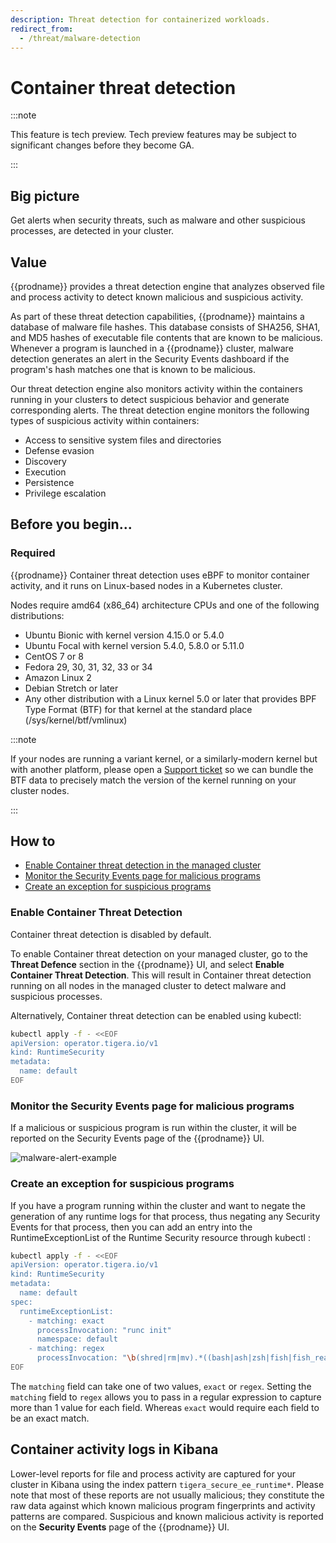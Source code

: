 ```yaml
---
description: Threat detection for containerized workloads.
redirect_from:
  - /threat/malware-detection
---
```


# Container threat detection

:::note

This feature is tech preview. Tech preview features may be subject to significant changes before they become GA.

:::

## Big picture

Get alerts when security threats, such as malware and other suspicious processes, are detected in your cluster.

## Value

{{prodname}} provides a threat detection engine that analyzes observed file and process activity to detect known malicious and suspicious activity.

As part of these threat detection capabilities, {{prodname}} maintains a database of malware file
hashes. This database consists of SHA256, SHA1, and MD5 hashes of executable file contents that are
known to be malicious. Whenever a program is launched in a {{prodname}} cluster, malware
detection generates an alert in the Security Events dashboard if the program's hash matches one that is known
to be malicious.

Our threat detection engine also monitors activity within the containers running in your clusters to detect suspicious behavior and generate corresponding alerts. The threat detection engine monitors the following types of suspicious activity within containers:

- Access to sensitive system files and directories
- Defense evasion
- Discovery
- Execution
- Persistence
- Privilege escalation

## Before you begin...

### Required

{{prodname}} Container threat detection uses eBPF to monitor container activity, and it runs on Linux-based
nodes in a Kubernetes cluster.

Nodes require amd64 (x86_64) architecture CPUs and one of the following distributions:

- Ubuntu Bionic with kernel version 4.15.0 or 5.4.0
- Ubuntu Focal with kernel version 5.4.0, 5.8.0 or 5.11.0
- CentOS 7 or 8
- Fedora 29, 30, 31, 32, 33 or 34
- Amazon Linux 2
- Debian Stretch or later
- Any other distribution with a Linux kernel 5.0 or later that provides BPF Type Format (BTF) for that kernel at the standard place (/sys/kernel/btf/vmlinux)

:::note

If your nodes are running a variant kernel, or a similarly-modern kernel but with another platform,
please open a [Support ticket](https://support.tigera.io/)
so we can bundle the BTF data to precisely match the version of the kernel running on your cluster nodes.

:::

## How to

- [Enable Container threat detection in the managed cluster](#enable-container-threat-detection)
- [Monitor the Security Events page for malicious programs](#monitor-alerts-page-for-malicious-programs)
- [Create an exception for suspicious programs](#create-an-exception-for-suspicious-programs)

### Enable Container Threat Detection

Container threat detection is disabled by default.

To enable Container threat detection on your managed cluster, go to the **Threat Defence** section in the {{prodname}} UI, and select **Enable Container Threat Detection**.
This will result in Container threat detection running on all nodes in the managed cluster to detect malware and suspicious processes.

Alternatively, Container threat detection can be enabled using kubectl:

```bash
kubectl apply -f - <<EOF
apiVersion: operator.tigera.io/v1
kind: RuntimeSecurity
metadata:
  name: default
EOF
```

### Monitor the Security Events page for malicious programs

If a malicious or suspicious program is run within the cluster, it will be reported on the Security Events page of the
{{prodname}} UI.

![malware-alert-example](/img/calico-cloud/malware-alert-example.png)

### Create an exception for suspicious programs

If you have a program running within the cluster and want to negate the generation of any runtime logs for that process, thus negating any Security Events for that process, then you can add an entry into the RuntimeExceptionList of the Runtime Security resource through kubectl :

```bash
kubectl apply -f - <<EOF
apiVersion: operator.tigera.io/v1
kind: RuntimeSecurity
metadata:
  name: default
spec:
  runtimeExceptionList:
    - matching: exact
      processInvocation: "runc init"
      namespace: default
    - matching: regex
      processInvocation: "\b(shred|rm|mv).*((bash|ash|zsh|fish|fish_read)_history|history)\b"
EOF
```

The `matching` field can take one of two values, `exact` or `regex`.
Setting the `matching` field to `regex` allows you to pass in a regular expression to capture more than 1 value for each field. Whereas `exact` would require each field to be an exact match.

## Container activity logs in Kibana

Lower-level reports for file and process activity are captured for your cluster in Kibana using the index pattern `tigera_secure_ee_runtime*`.
Please note that most of these reports are not usually malicious; they constitute the raw data against which known malicious program fingerprints and activity patterns are compared. Suspicious and known malicious activity is reported on the **Security Events** page of the {{prodname}} UI.
